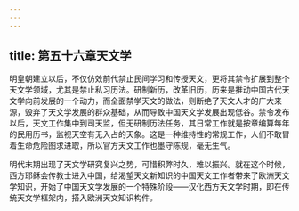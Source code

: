 ```yaml
---
---
---
```

title: 第五十六章天文学
---



明皇朝建立以后，不仅仿效前代禁止民间学习和传授天文，更将其禁令扩展到整个天文学领域，尤其是禁止私习历法。研制新历，改革旧历，历来是推动中国古代天文学向前发展的一个动力，而全面禁学天文的做法，则断绝了天文人才的广大来源，毁弃了天文学发展的群众基础，从而导致中国天文学发展出现低谷。禁令发布以后，天文工作集中到司天监，但无研制历法任务，其日常工作就是按章编算每年的民用历书，监视天空有无入占的天象。这是一种维持性的常规工作，人们不敢冒着生命危险图求进取，所以官方天文工作也墨守陈规，毫无生气。

明代末期出现了天文学研究复兴之势，可惜积弊时久，难以振兴。就在这个时候，西方耶稣会传教士进入中国，给渴望天文新知识的中国天文工作者带来了欧洲天文学知识，开始了中国天文学发展的一个特殊阶段——汉化西方天文学时期，即在传统天文学框架内，搭入欧洲天文知识构件。